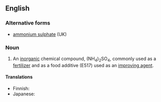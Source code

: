 ==English==

===Alternative forms===
* [[ammonium sulphate]] (UK)

===Noun===
{{en-noun|-}}
{{wikipedia}}

# {{lb|en|US|inorganic compound}} An [[inorganic]] chemical compound, (NH<sub>4</sub>)<sub>2</sub>SO<sub>4</sub>, commonly used as a [[fertilizer]] and as a food additive (E517) used as an [[improving agent]].

====Translations====
{{trans-top|(NH<sub>4</sub>)<sub>2</sub>SO<sub>4</sub>}}
* Finnish: {{t|fi|ammoniumsulfaatti}}
* Japanese: {{t|ja|硫安|tr=りゅうあん, ryūan}}
{{trans-mid}}
{{trans-bottom}}